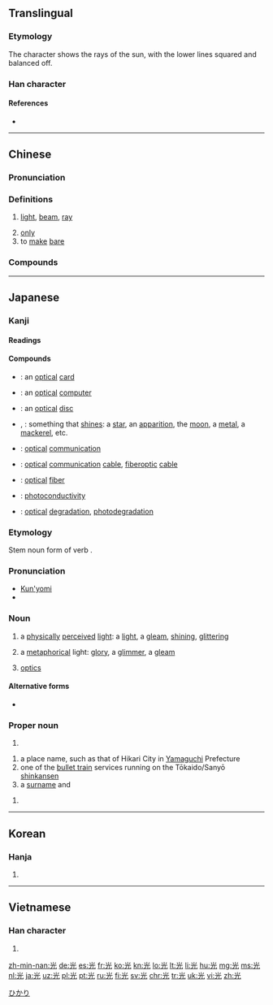 {{also|灮}}
==Translingual==

===Etymology===
{{Han etyl}}
The character shows the rays of the sun, with the lower lines squared and balanced off.

===Han character===
{{Han char|rn=10|rad=儿|as=04|sn=6|four=9021<sub>1</sub>|canj=火一山 (FMU)|ids=⿱⿱[[⺌]][[一]][[儿]]}}

====References====
* {{Han ref|kx=0124.060|dkj=01350|dj=0262.010|hdz=10266.070|uh=5149|ud=20809|bh=A5FA|bd=42490}}

----
==Chinese==
{{zh-forms}}

===Pronunciation===
{{zh-pron
|m=guāng
|c=gwong1
|h=pfs=kông
|md=guŏng
|mn=kng/kong
|w=1kuaan,1kuan
|ma=Zh-guang.ogg
|mc=y
|oc=y
|cat=n
}}

===Definitions===
{{zh-hanzi}}

# [[light]], [[beam]], [[ray]]
#: {{zhex|一 束 光 透過 門縫 射 進來。|A beam of '''light''' shone through the door.}}
# [[only]]
# to [[make]] [[bare]]

===Compounds===
{{der3
| {{zh-l|光板兒}}
| {{zh-l|光筆}}
| {{zh-l|光標}}
| {{zh-l|光波}}
| {{zh-l|光彩}}
| {{zh-l|光燦燦}}
| {{zh-l|光程}}
| {{zh-l|光赤}}
| {{zh-l|光寵}}
| {{zh-l|光存儲器}}
| {{zh-l|光打雷，不下雨}}
| {{zh-l|光打印機}}
| {{zh-l|光大}}
| {{zh-l|光帶}}
| {{zh-l|光刀}}
| {{zh-l|光導管}}
| {{zh-l|光導縴維}}
| {{zh-l|光電池}}
| {{zh-l|光電管}}
| {{zh-l|光電效應}}
| {{zh-l|光電子}}
| {{zh-l|光度}}
| {{zh-l|光度計}}
| {{zh-l|光風霽月}}
| {{zh-l|光輻射}}
| {{zh-l|光復}}
| {{zh-l|光桿兒}}
| {{zh-l|光顧}}
| {{zh-l|光怪陸離}}
| {{zh-l|光棍}}
| {{zh-l|光棍兒}}
| {{zh-l|光合作用}}
| {{zh-l|光華}}
| {{zh-l|光滑}}
| {{zh-l|光化學}}
| {{zh-l|光化學煙霧}}
| {{zh-l|光化作用}}
| {{zh-l|光環}}
| {{zh-l|光輝}}
| {{zh-l|光火}}
| {{zh-l|光腳}}
| {{zh-l|光腳兒}}
| {{zh-l|光潔}}
| {{zh-l|光潔度}}
| {{zh-l|光解作用}}
| {{zh-l|光景}}
| {{zh-l|光纜}}
| {{zh-l|光亮}}
| {{zh-l|光量子}}
| {{zh-l|光療}}
| {{zh-l|光臨}}
| {{zh-l|光溜}}
| {{zh-l|光溜溜}}
| {{zh-l|光流}}
| {{zh-l|光芒}}
| {{zh-l|光面}}
| {{zh-l|光面兒}}
| {{zh-l|光敏電阻}}
| {{zh-l|光明}}
| {{zh-l|光明磊落}}
| {{zh-l|光明正大}}
| {{zh-l|光能}}
| {{zh-l|光年}}
| {{zh-l|光盤}}
| {{zh-l|光盤}}
| {{zh-l|光票}}
| {{zh-l|光譜}}
| {{zh-l|光譜儀}}
| {{zh-l|光氣}}
| {{zh-l|光前裕後}}
| {{zh-l|光球}}
| {{zh-l|光驅}}
| {{zh-l|光圈}}
| {{zh-l|光榮}}
| {{zh-l|光榮榜}}
| {{zh-l|光潤}}
| {{zh-l|光閃閃}}
| {{zh-l|光疏媒質}}
| {{zh-l|光束}}
| {{zh-l|光速}}
| {{zh-l|光趟}}
| {{zh-l|光天化日}}
| {{zh-l|光通量}}
| {{zh-l|光頭}}
| {{zh-l|光禿禿}}
| {{zh-l|光禿禿的}}
| {{zh-l|光纖}}
| {{zh-l|光鮮}}
| {{zh-l|光線}}
| {{zh-l|光學}}
| {{zh-l|光學纖維}}
| {{zh-l|光壓}}
| {{zh-l|光焰}}
| {{zh-l|光洋}}
| {{zh-l|光燿}}
| {{zh-l|光陰}}
| {{zh-l|光源}}
| {{zh-l|光澤}}
| {{zh-l|光照}}
| {{zh-l|光照度}}
| {{zh-l|光周期}}
| {{zh-l|光柱}}
| {{zh-l|光子}}
| {{zh-l|光宗燿祖}}
| {{zh-l|光碟}}
}}

----

==Japanese==

===Kanji===
{{ja-kanji|grade=2|rs=儿04}}

====Readings====
{{ja-readings
|goon=[[こう]] (kō) < [[くわう]] (kwau)
|kanon=[[こう]] (kō) < [[くわう]] (kwau)
|kun=[[ひかる|ひか.る]] ({{ja-l|光る}}, hika.ru); [[ひかり]] ({{ja-l|光}}, hikari)
|nanori=[[あき]] (aki), [[あきら]] (akira),  [[こう]] (kō), [[てる]] (teru),  [[ひこ]] (hiko), [[み]] (mi), [[みつ]] (mitsu)
}}

====Compounds====
{{der-top|Compounds}}
* {{ja-r|光カード|ひかり カード}}: an [[optical]] [[card]]
* {{ja-r|光コンピュータ|ひかり コンピュータ}}: an [[optical]] [[computer]]
* {{ja-r|光ディスク|ひかり ディスク}}: an [[optical]] [[disc]]
* {{ja-r|光物|ひかりもの}}, {{ja-r|光り物|ひかりもの}}: something that [[shine]]s: a [[star]], an [[apparition]], the [[moon]], a [[metal]], a [[mackerel]], etc.
* {{ja-r|光通信|ひかり つうしん}}: [[optical]] [[communication]]
* {{ja-r|光通信ケーブル|ひかり つうしん ケーブル}}: [[optical]] [[communication]] [[cable]], [[fiberoptic]] [[cable]]
* {{ja-r|光ファイバー|ひかり ファイバー}}: [[optical]] [[fiber]]
* {{ja-r|光伝道度|ひかり でんどうど}}: [[photoconductivity]]
* {{ja-r|光分解|ひかり ぶんかい}}: [[optical]] [[degradation]], [[photodegradation]]
{{der-bottom}}

===Etymology===
Stem noun form of verb {{ja-r|光る|ひかる|gloss=to shine, to glitter, to gleam}}.

===Pronunciation===
* [[訓読み|Kun'yomi]]
* {{IPA|lang=ja|[çika̠ɽi]}}

===Noun===
{{ja-noun|ひかり}}

# a [[physically]] [[perceived]] [[light]]: a [[light]], a [[gleam]], [[shining]], [[glittering]]
#: {{ja-usex|ダイヤモンドの'''光'''|ダイヤモンド の '''ひかり'''|a diamond's '''glitter''' / '''shine''' / '''twinkling'''}}
# a [[metaphorical]] light: [[glory]], a [[glimmer]], a [[gleam]]
#: {{ja-usex|前途に'''光'''を失う|ぜんと に '''ひかり''' を うしなう|to lose '''light''' regarding the future → future prospects grow dim}}
#: {{ja-usex|解決への道に'''光'''を投げかける|かいけつ へ の みち に '''ひかり''' を なげかける|to shed '''light''' on the way to a solution}}
# {{qualifier|in compounds}} [[optics]]
#: {{ja-usex|'''光'''ファイバー|'''ひかり''' ファイバー|'''optical''' fiber}}

====Alternative forms====
* {{l|ja|光り}}

===Proper noun===
{{ja-pos|ひかる|proper}}

# {{given name|male|lang=ja|sort=ひかる}}

{{ja-pos|ひかり|proper}}

# a place name, such as that of Hikari City in [[Yamaguchi]] Prefecture
# one of the [[bullet train]] services running on the Tōkaido/Sanyō [[shinkansen]]
# a [[surname]] and {{given name|female|lang=ja|sort=ひかり}}

{{ja-pos|こう|proper}}

# {{given name|male|lang=ja|sort=こう}}

[[Category:ja:Cities|ひかり]]

----

==Korean==

===Hanja===
{{ko-hanja|hangeul=광|rv=gwang|mr=kwang|y=kwang}}

# {{defn|lang=ko|sort=儿04}}

----

==Vietnamese==

===Han character===
{{vi-hantu|[[quang]], [[cuông]], [[quàng]], [[quăng]]|rs=儿04}}

# {{defn|lang=vi|sort=儿04}}

[[zh-min-nan:光]]
[[de:光]]
[[es:光]]
[[fr:光]]
[[ko:光]]
[[kn:光]]
[[lo:光]]
[[lt:光]]
[[li:光]]
[[hu:光]]
[[mg:光]]
[[ms:光]]
[[nl:光]]
[[ja:光]]
[[uz:光]]
[[pl:光]]
[[pt:光]]
[[ru:光]]
[[fi:光]]
[[sv:光]]
[[chr:光]]
[[tr:光]]
[[uk:光]]
[[vi:光]]
[[zh:光]]